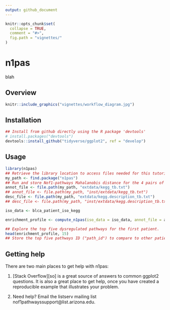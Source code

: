 ```yaml
---
output: github_document
---
```


<!-- README.md is generated from README.Rmd. Please edit that file -->

```r
knitr::opts_chunk$set(
  collapse = TRUE,
  comment = "#>",
  fig.path = "vignettes/"
)
```

# n1pas

blah

## Overview

```r
knitr::include_graphics("vignettes/workflow_diagram.jpg")
```

## Installation

```r
## Install from github directly using the R package 'devtools'
# install.packages("devtools")
devtools::install_github("tidyverse/ggplot2", ref = "develop")
```

## Usage

```r
library(n1pas)
## Retrieve the library location to access files needed for this tutorial
my_path <- find.package("n1pas")
## Run and store Nof1-pathways Mahalanobis distance for the 4 pairs of data.
annot_file <- file.path(my_path, "extdata/kegg_tb.txt")
## annot_file <- file.path(my_path, "inst/extdata/kegg_tb.txt")
desc_file <- file.path(my_path, "extdata/kegg.description_tb.txt")
## desc_file <- file.path(my_path, "inst/extdata/kegg.description_tb.txt")

iso_data <- blca_patient_iso_kegg

enrichment_profile <- compute_n1pas(iso_data = iso_data, annot_file = annot_file, desc_file = desc_file, iso_range = c(2,30), genes_range = c(15,500), small_ontology = TRUE, plot_locfdr = 1)

## Explore the top five dysregulated pathways for the first patient.
head(enrichment_profile, 15)
## Store the top five pathways ID ("path_id") to compare to other patients.
```

## Getting help

There are two main places to get help with n1pas:

1.  [Stack Overflow][so] is a great source of answers to common ggplot2
    questions. It is also a great place to get help, once you have
    created a reproducible example that illustrates your problem.
	
2.  Need help? Email the listserv mailing list nof1pathwayssupport@list.arizona.edu.
